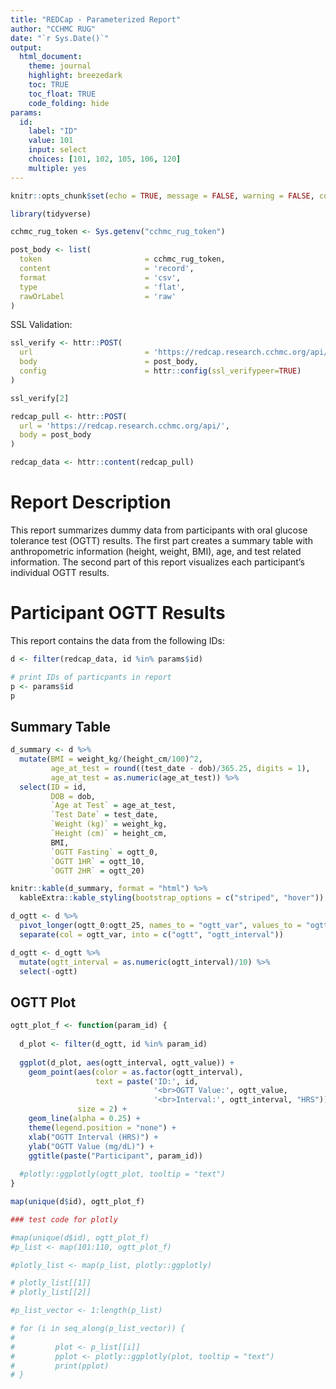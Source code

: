 ```yaml
---
title: "REDCap - Parameterized Report"
author: "CCHMC RUG"
date: "`r Sys.Date()`"
output:
  html_document:
    theme: journal
    highlight: breezedark
    toc: TRUE
    toc_float: TRUE
    code_folding: hide
params:
  id:
    label: "ID"
    value: 101
    input: select
    choices: [101, 102, 105, 106, 120]
    multiple: yes
---
```


```r
knitr::opts_chunk$set(echo = TRUE, message = FALSE, warning = FALSE, comment = NA)
```

```r
library(tidyverse)
```

```r
cchmc_rug_token <- Sys.getenv("cchmc_rug_token")
```

```r
post_body <- list(
  token                       = cchmc_rug_token,
  content                     = 'record',
  format                      = 'csv',
  type                        = 'flat',
  rawOrLabel                  = 'raw'
)
```

SSL Validation:

```r

ssl_verify <- httr::POST(
  url                         = 'https://redcap.research.cchmc.org/api/',
  body                        = post_body,
  config                      = httr::config(ssl_verifypeer=TRUE)
)

ssl_verify[2]
```

```r

redcap_pull <- httr::POST(
  url = 'https://redcap.research.cchmc.org/api/',
  body = post_body
)

```

```r

redcap_data <- httr::content(redcap_pull)

```

# Report Description

This report summarizes dummy data from participants with oral glucose tolerance test (OGTT) results. The first part creates a summary table with anthropometric information (height, weight, BMI), age, and test related information.  The second part of this report visualizes each participant's individual OGTT results.

# Participant OGTT Results

This report contains the data from the following IDs:

```r

d <- filter(redcap_data, id %in% params$id)

# print IDs of particpants in report
p <- params$id
p 

```

## Summary Table

```r

d_summary <- d %>% 
  mutate(BMI = weight_kg/(height_cm/100)^2,
         age_at_test = round((test_date - dob)/365.25, digits = 1),
         age_at_test = as.numeric(age_at_test)) %>% 
  select(ID = id,
         DOB = dob,
         `Age at Test` = age_at_test,
         `Test Date` = test_date,
         `Weight (kg)` = weight_kg,
         `Height (cm)` = height_cm,
         BMI,
         `OGTT Fasting` = ogtt_0,
         `OGTT 1HR` = ogtt_10,
         `OGTT 2HR` = ogtt_20)

knitr::kable(d_summary, format = "html") %>% 
  kableExtra::kable_styling(bootstrap_options = c("striped", "hover"))

```

```r

d_ogtt <- d %>% 
  pivot_longer(ogtt_0:ogtt_25, names_to = "ogtt_var", values_to = "ogtt_value") %>% 
  separate(col = ogtt_var, into = c("ogtt", "ogtt_interval")) 

d_ogtt <- d_ogtt %>% 
  mutate(ogtt_interval = as.numeric(ogtt_interval)/10) %>% 
  select(-ogtt)

```

## OGTT Plot

```r

ogtt_plot_f <- function(param_id) {
 
  d_plot <- filter(d_ogtt, id %in% param_id)
  
  ggplot(d_plot, aes(ogtt_interval, ogtt_value)) +
    geom_point(aes(color = as.factor(ogtt_interval),
                   text = paste('ID:', id,
                                '<br>OGTT Value:', ogtt_value,
                                '<br>Interval:', ogtt_interval, "HRS")),
               size = 2) +
    geom_line(alpha = 0.25) +
    theme(legend.position = "none") +
    xlab("OGTT Interval (HRS)") +
    ylab("OGTT Value (mg/dL)") +
    ggtitle(paste("Participant", param_id))
  
  #plotly::ggplotly(ogtt_plot, tooltip = "text")
}

map(unique(d$id), ogtt_plot_f)

```

```r
### test code for plotly

#map(unique(d$id), ogtt_plot_f)
#p_list <- map(101:110, ogtt_plot_f)

#plotly_list <- map(p_list, plotly::ggplotly)

# plotly_list[[1]]
# plotly_list[[2]]

#p_list_vector <- 1:length(p_list)

# for (i in seq_along(p_list_vector)) {
# 
#         plot <- p_list[[i]]
#         pplot <- plotly::ggplotly(plot, tooltip = "text")
#         print(pplot)
# }
```

